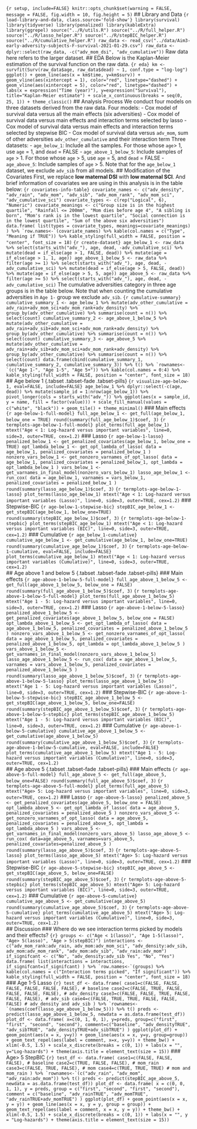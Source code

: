 ```{r setup, include=FALSE} knitr::opts_chunk$set(warning = FALSE, message = FALSE, fig.width = 10, fig.height = 5) ``` ## Library and Data ```{r load-library-and-data, class.source='fold-show'} library(survival) library(tidyverse) library(penalized) library(kableExtra) library(ggrepel) source("../R/utils.R") source("../R/full_helper.R") source("../R/lasso_helper.R") source("../R/stepBIC_helper.R") source("../R/cumulative_helper.R") raw_data <- read_csv("../data/Aim3-early-adversity-subjects-F-survival-2021-01-29.csv") raw_data <- dplyr::select(raw_data, -c("adv_mom_dsi", "adv_cumulative")) ``` Raw data here refers to the larger dataset. ## EDA Below is the Kaplan-Meier estimation of the survival function on the raw data. ```{r eda} km <- survfit(Surv(raw_data$age, raw_data$dead) ~ 1, conf.type = "log-log") ggplot() + geom_line(aes(x = km$time, y=km$surv)) + geom_vline(aes(xintercept = 1), color="red", linetype="dashed") + geom_vline(aes(xintercept = 5), color="red", linetype="dashed") + labs(x = expression("Time (year)"), y=expression("Survival"), title="Kaplan-Meier estimate") + scale_x_continuous(breaks = seq(0, 25, 1)) + theme_classic() ``` ## Analysis Process We conduct four models on three datasets derived from the raw data. Four models: - Cox model of survival data versus all the main effects (six adversities) - Cox model of survival data versus main effects and interaction terms selected by lasso - Cox model of survival data versus main effects and interaction terms selected by stepwise BIC - Cox model of survival data versus `adv_mom`, sum of other adversities `adv_other_cumulative` and their interaction term Three datasets: - `age_below_1`: Include all the samples. For those whose `age`> 1, use `age` = 1, and `dead` = FALSE - `age_above_1_below_5`: Include samples of `age` > 1. For those whose `age` > 5, use `age` = 5, and `dead` = FALSE - `age_above_5`: Include samples of `age` > 5. Note that for the `age_below_1` dataset, we exclude `adv_sib` from all models. ## Modification of the Covariates First, we replace **low maternal DSI** with **low maternal SCI**. And brief information of covariates we are using in this analysis is in the table below: ```{r covariates-info-table} covariate_names <- c("adv_density", "adv_rain", "adv_mom", "adv_sib", "adv_mom_rank", "adv_mom_sci", "adv_cumulative_sci") covariate_types <- c(rep("Logical", 6), "Numeric") covariate_meanings <- c("Group size is in the highest quartile", "Rainfall <= 200mm", "Mom dies before age 4", "A sibling is born", "Mom's rank is in the lowest quartile", "Social connection is in the lowest quartile", "Sum of the above six adversities") data.frame( list(types = covariate_types, meanings=covariate_meanings) ) %>% `row.names<-`(covariate_names) %>% kable(col.names = c("Type", "Meaning if TRUE")) %>% kable_styling(full_width = FALSE, position = "center", font_size = 18) ``` ```{r create-dataset} age_below_1 <- raw_data %>% select(starts_with("adv_"), age, dead, -adv_cumulative_sci) %>% mutate(dead = if_else(age > 1, FALSE, dead)) %>% mutate(age = if_else(age > 1, 1, age)) age_above_1_below_5 <- raw_data %>% filter(age >= 1) %>% select(starts_with("adv_"), age, dead, -adv_cumulative_sci) %>% mutate(dead = if_else(age > 5, FALSE, dead)) %>% mutate(age = if_else(age > 5, 5, age)) age_above_5 <- raw_data %>% filter(age >= 5) %>% select(starts_with("adv_"), age, dead, -adv_cumulative_sci) ``` The cumulative adversities category in three age groups is in the table below. Note that when counting the cumulative adversities in `Age 1-` group we exclude `adv_sib`. ```{r cumulative-summary} cumulative_summary_1 <- age_below_1 %>% mutate(adv_other_cumulative = adv_rain+adv_mom_sci+adv_mom_rank+adv_density) %>% group_by(adv_other_cumulative) %>% summarise(count = n()) %>% select(count) cumulative_summary_2 <- age_above_1_below_5 %>% mutate(adv_other_cumulative = adv_rain+adv_sib+adv_mom_sci+adv_mom_rank+adv_density) %>% group_by(adv_other_cumulative) %>% summarise(count = n()) %>% select(count) cumulative_summary_3 <- age_above_5 %>% mutate(adv_other_cumulative = adv_rain+adv_sib+adv_mom_sci+adv_mom_rank+adv_density) %>% group_by(adv_other_cumulative) %>% summarise(count = n()) %>% select(count) data.frame(cbind(cumulative_summary_1, cumulative_summary_2, cumulative_summary_3)) %>% t() %>% `rownames<-`(c("Age 1-", "Age 1-5", "Age 5+")) %>% kable(col.names = 0:4) %>% kable_styling(full_width = FALSE, position = "center", font_size = 18) ``` <br> ## Age below 1 {.tabset .tabset-fade .tabset-pills} ```{r visualize-age-below-1, eval=FALSE, include=FALSE} age_below_1 %>% dplyr::select(-c(age, dead)) %>% mutate(sample_id = 1:nrow(age_below_1)) %>% pivot_longer(cols = starts_with("adv_")) %>% ggplot(aes(x = sample_id, y = name, fill = factor(value))) + scale_fill_manual(values = c("white", "black")) + geom_tile() + theme_minimal() ``` ### Main effects ```{r age-below-1-full-model} full_age_below_1 <- get_full(age_below_1, below_one = TRUE) round(summary(full_age_below_1)$coef, 3) ``` ```{r termplots-age-below-1-full-model} plot_terms(full_age_below_1) mtext("Age < 1: Log-hazard versus important variables", line=0, side=3, outer=TRUE, cex=1.2) ``` ### Lasso ```{r age-below-1-lasso} penalized_below_1 <- get_penalized_covariates(age_below_1, below_one = TRUE) opt_lambda_below_1 <- get_opt_lambda_of_lasso( data = age_below_1, penalized_covariates = penalized_below_1 ) nonzero_vars_below_1 <- get_nonzero_varnames_of_opt_lasso( data = age_below_1, penalized_covariates = penalized_below_1, opt_lambda = opt_lambda_below_1 ) vars_below_1 <- get_varnames_in_final_model(nonzero_vars_below_1) lasso_age_below_1 <- run_cox( data = age_below_1, varnames = vars_below_1, penalized_covariates = penalized_below_1 ) round(summary(lasso_age_below_1)$coef, 3) ``` ```{r termplots-age-below-1-lasso} plot_terms(lasso_age_below_1) mtext("Age < 1: Log-hazard versus important variables (Lasso)", line=0, side=3, outer=TRUE, cex=1.2) ``` ### Stepwise-BIC ```{r age-below-1-stepwise-bic} stepBIC_age_below_1 <- get_stepBIC(age_below_1, below_one=TRUE) round(summary(stepBIC_age_below_1)$coef, 3) ``` ```{r termplots-age-below-1-stepbic} plot_terms(stepBIC_age_below_1) mtext("Age < 1: Log-hazard versus important variables (BIC)", line=0, side=3, outer=TRUE, cex=1.2) ``` ### Cumulative ```{r age_below_1-cumulative} cumulative_age_below_1 <- get_cumulative(age_below_1, below_one=TRUE) round(summary(cumulative_age_below_1)$coef, 3) ``` ```{r termplots-age-below-1-cumulative, eval=FALSE, include=FALSE} plot_terms(cumulative_age_below_1) mtext("Age < 1: Log-hazard versus important variables (Cumulative)", line=0, side=3, outer=TRUE, cex=1.2) ``` <br> ## Age above 1 and below 5 {.tabset .tabset-fade .tabset-pills} ### Main effects ```{r age-above-1-below-5-full-model} full_age_above_1_below_5 <- get_full(age_above_1_below_5, below_one = FALSE) round(summary(full_age_above_1_below_5)$coef, 3) ``` ```{r termplots-age-above-1-below-5-full-model} plot_terms(full_age_above_1_below_5) mtext("Age 1 - 5: Log-hazard versus important variables", line=0, side=3, outer=TRUE, cex=1.2) ``` ### Lasso ```{r age-above-1-below-5-lasso} penalized_above_1_below_5 <- get_penalized_covariates(age_above_1_below_5, below_one = FALSE) opt_lambda_above_1_below_5 <- get_opt_lambda_of_lasso( data = age_above_1_below_5, penalized_covariates = penalized_above_1_below_5 ) nonzero_vars_above_1_below_5 <- get_nonzero_varnames_of_opt_lasso( data = age_above_1_below_5, penalized_covariates = penalized_above_1_below_5, opt_lambda = opt_lambda_above_1_below_5 ) vars_above_1_below_5 <- get_varnames_in_final_model(nonzero_vars_above_1_below_5) lasso_age_above_1_below_5 <- run_cox( data = age_above_1_below_5, varnames = vars_above_1_below_5, penalized_covariates = penalized_above_1_below_5 ) round(summary(lasso_age_above_1_below_5)$coef, 3) ``` ```{r termplots-age-above-1-below-5-lasso} plot_terms(lasso_age_above_1_below_5) mtext("Age 1 - 5: Log-hazard versus important variables (Lasso)", line=0, side=3, outer=TRUE, cex=1.2) ``` ### Stepwise-BIC ```{r age-above-1-below-5-stepwise-bic} stepBIC_age_above_1_below_5 <- get_stepBIC(age_above_1_below_5, below_one=FALSE) round(summary(stepBIC_age_above_1_below_5)$coef, 3) ``` ```{r termplots-age-above-1-below-5-stepbic} plot_terms(stepBIC_age_above_1_below_5) mtext("Age 1 - 5: Log-hazard versus important variables (BIC)", line=0, side=3, outer=TRUE, cex=1.2) ``` ### Cumulative ```{r age-above-1-below-5-cumulative} cumulative_age_above_1_below_5 <- get_cumulative(age_above_1_below_5) round(summary(cumulative_age_above_1_below_5)$coef, 3) ``` ```{r termplots-age-above-1-below-5-cumulative, eval=FALSE, include=FALSE} plot_terms(cumulative_age_above_1_below_5) mtext("Age 1 - 5: Log-hazard versus important variables (Cumulative)", line=0, side=3, outer=TRUE, cex=1.2) ``` <br> ## Age above 5 {.tabset .tabset-fade .tabset-pills} ### Main effects ```{r age-above-5-full-model} full_age_above_5 <- get_full(age_above_5, below_one=FALSE) round(summary(full_age_above_5)$coef, 3) ``` ```{r termplots-age-above-5-full-model} plot_terms(full_age_above_5) mtext("Age> 5: Log-hazard versus important variables", line=0, side=3, outer=TRUE, cex=1.2) ``` ### Lasso ```{r age-above-5-lasso} penalized_above_5 <- get_penalized_covariates(age_above_5, below_one = FALSE) opt_lambda_above_5 <- get_opt_lambda_of_lasso( data = age_above_5, penalized_covariates = penalized_above_5 ) nonzero_vars_above_5 <- get_nonzero_varnames_of_opt_lasso( data = age_above_5, penalized_covariates = penalized_above_5, opt_lambda = opt_lambda_above_5 ) vars_above_5 <- get_varnames_in_final_model(nonzero_vars_above_5) lasso_age_above_5 <- run_cox( data=age_above_5, varnames=vars_above_5, penalized_covariates=penalized_above_5 ) round(summary(lasso_age_above_5)$coef, 3) ``` ```{r termplots-age-above-5-lasso} plot_terms(lasso_age_above_5) mtext("Age> 5: Log-hazard versus important variables (Lasso)", line=0, side=3, outer=TRUE, cex=1.2) ``` ### Stepwise-BIC ```{r age-above-5-stepwise-bic} stepBIC_age_above_5 <- get_stepBIC(age_above_5, below_one=FALSE) round(summary(stepBIC_age_above_5)$coef, 3) ``` ```{r termplots-age-above-5-stepbic} plot_terms(stepBIC_age_above_5) mtext("Age> 5: Log-hazard versus important variables (BIC)", line=0, side=3, outer=TRUE, cex=1.2) ``` ### Cumulative ```{r age-above-5-cumulative} cumulative_age_above_5 <- get_cumulative(age_above_5) round(summary(cumulative_age_above_5)$coef, 3) ``` ```{r termplots-age-above-5-cumulative} plot_terms(cumulative_age_above_5) mtext("Age> 5: Log-hazard versus important variables (Cumulative)", line=0, side=3, outer=TRUE, cex=1.2) ``` <br> ## Discussion ### Where do we see interaction terms picked by models and their effects? ```{r} groups <- c("Age < 1(lasso)", "Age 1-5(lasso)", "Age> 5(lasso)", "Age > 5(stepBIC)") interactions <- c("adv_mom_rank:adv_rain, adv_mom:adv_mom_sci", "adv_density:adv_sib, adv_mom:adv_mom_rank", "adv_mom:adv_sib", "adv_rain:adv_mom") if_signifcant <- c("No", "adv_density:adv_sib Yes", "No", "Yes") data.frame( list(interactions = interactions, if_signifcant=if_signifcant) ) %>% `row.names<-`(groups) %>% kable(col.names = c("Interaction terms picked", "If significant")) %>% kable_styling(full_width = FALSE, position = "center", font_size = 18) ``` ### Age 1-5 Lasso ```{r} test_df <- data.frame( case1=c(FALSE, FALSE, FALSE, FALSE, FALSE, FALSE), # baseline case2=c(FALSE, TRUE, FALSE, FALSE, FALSE, FALSE), # adv_density case3=c(FALSE, FALSE, TRUE, FALSE, FALSE, FALSE), # adv_sib case4=c(FALSE, TRUE, TRUE, FALSE, FALSE, FALSE) # adv_density and adv_sib ) %>% `rownames<-`(names(coef(lasso_age_above_1_below_5))) %>% t() preds <- predict(lasso_age_above_1_below_5, newdata = as.data.frame(test_df)) plot_df <- data.frame( x=c(0, 1, 0, 1), y=preds, group=c("first", "first", "second", "second"), comment=c("baseline", "adv_densityTRUE", "adv_sibTRUE", "adv_densityTRUE+adv_sibTRUE") ) ggplot(plot_df) + geom_point(aes(x = x, y=y)) + geom_line(aes(x = x, y=y, group=group)) + geom_text_repel(aes(label = comment, x=x, y=y)) + theme_bw() + xlim(-0.5, 1.5) + scale_x_discrete(breaks = c(0, 1)) + labs(x = "", y="Log-hazards") + theme(axis.title = element_text(size = 15)) ``` ### Age> 5 StepBIC ```{r} test_df <- data.frame( case1=c(FALSE, FALSE, FALSE), # baseline case2=c(TRUE, FALSE, FALSE), # mom_rain case3=c(FALSE, TRUE, FALSE), # mom case4=c(TRUE, TRUE, TRUE) # mom and mom_rain ) %>% `rownames<-`(c("adv_rain", "adv_mom", "adv_rain:adv_mom")) %>% t() preds <- predict(stepBIC_age_above_5, newdata = as.data.frame(test_df)) plot_df <- data.frame( x = c(0, 0, 1, 1), y = preds, group = c("first", "second", "first", "second"), comment = c("baseline", "adv_rainTRUE", "adv_momTRUE", "adv_rainTRUE+adv_momTRUE") ) ggplot(plot_df) + geom_point(aes(x = x, y = y)) + geom_line(aes(x = x, y = y, group = group)) + geom_text_repel(aes(label = comment, x = x, y = y)) + theme_bw() + xlim(-0.5, 1.5) + scale_x_discrete(breaks = c(0, 1)) + labs(x = "", y = "Log-hazards") + theme(axis.title = element_text(size = 15)) ```